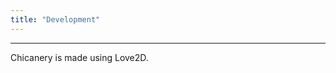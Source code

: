 ```yaml
---
title: "Development"
---
```


------------------------------------------------------------------------

Chicanery is made using Love2D.
